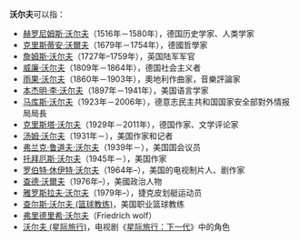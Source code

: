 '''沃尔夫'''可以指：

*[[赫罗尼姆斯·沃尔夫|赫罗尼姆斯·沃尔夫]]（1516年－1580年），德国历史学家、人类学家
*[[克里斯蒂安·沃爾夫|克里斯蒂安·沃爾夫]]（1679年－1754年），德國哲學家
*[[詹姆斯·沃尔夫|詹姆斯·沃尔夫]]（1727年–1759年），英国陆军军官
*[[威廉·沃尔夫|威廉·沃尔夫]]（1809年－1864年），德国社会主义者
*[[雨果·沃尔夫|雨果·沃尔夫]]（1860年－1903年），奧地利作曲家，音樂評論家
*[[本杰明·李·沃尔夫|本杰明·李·沃尔夫]]（1897年－1941年），美国语言学家
*[[马库斯·沃尔夫|马库斯·沃尔夫]]（1923年－2006年），德意志民主共和国国家安全部對外情报局局長
*[[克里斯塔·沃尔夫|克里斯塔·沃尔夫]]（1929年－2011年），德国作家、文学评论家
*[[汤姆·沃尔夫|汤姆·沃尔夫]]（1931年－），美国作家和记者
*[[弗兰克·鲁道夫·沃尔夫|弗兰克·鲁道夫·沃尔夫]]（1939年－），美国国会议员
*[[托拜厄斯·沃尔夫|托拜厄斯·沃尔夫]]（1945年－），美国作家
*[[罗伯特·休伊特·沃尔夫|罗伯特·休伊特·沃尔夫]]（1964年–），美国的电视制片人、剧作家
*[[查德·沃爾夫|查德·沃爾夫]]（1976年–），美國政治人物
*[[雅罗斯拉夫·沃尔夫|雅罗斯拉夫·沃尔夫]]（1979年–），捷克皮划艇运动员
*[[查尔斯·沃尔夫_(篮球教练)|查尔斯·沃尔夫 (篮球教练)]]，美国职业篮球教练
*[[弗里德里希·沃尔夫|弗里德里希·沃尔夫]]（Friedrich wolf）
*[[沃尔夫_(星际旅行)|沃尔夫 (星际旅行)]]，电视剧《[[星际旅行：下一代|星际旅行：下一代]]》中的角色

{{disambig|Cat=三字人名消歧义}}